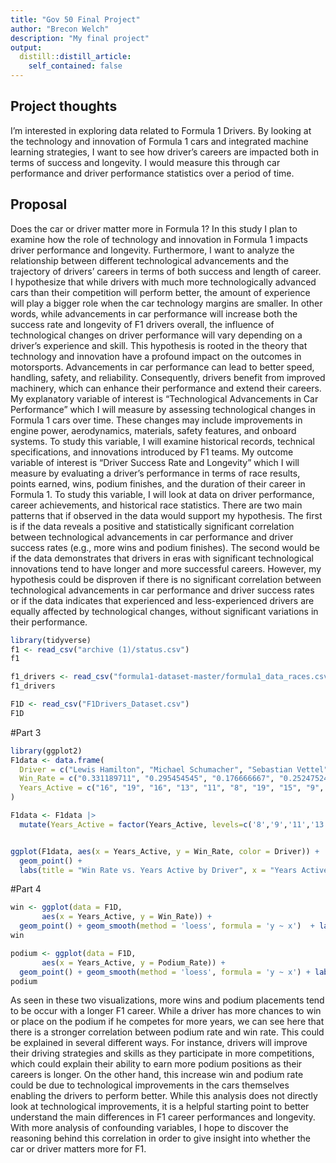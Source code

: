 ```yaml
---
title: "Gov 50 Final Project"
author: "Brecon Welch"
description: "My final project"
output:
  distill::distill_article:
    self_contained: false
---
```




## Project thoughts

I'm interested in exploring data related to Formula 1 Drivers. By looking at the technology and innovation of Formula 1 cars and integrated machine learning strategies, I want to see how driver's careers are impacted both in terms of success and longevity. I would measure this through car performance and driver performance statistics over a period of time. 


## Proposal
Does the car or driver matter more in Formula 1? In this study I plan to examine how the role of technology and innovation in Formula 1 impacts driver performance and longevity. Furthermore, I want to analyze the relationship between different technological advancements and the trajectory of drivers' careers in terms of both success and length of career. I hypothesize that while drivers with much more technologically advanced cars than their competition will perform better, the amount of experience will play a bigger role when the car technology margins are smaller. In other words, while advancements in car performance will increase both the success rate and longevity of F1 drivers overall, the influence of technological changes on driver performance will vary depending on a driver's experience and skill. This hypothesis is rooted in the theory that technology and innovation have a profound impact on the outcomes in motorsports. Advancements in car performance can lead to better speed, handling, safety, and reliability. Consequently, drivers benefit from improved machinery, which can enhance their performance and extend their careers. My explanatory variable of interest is "Technological Advancements in Car Performance" which I will measure by assessing technological changes in Formula 1 cars over time. These changes may include improvements in engine power, aerodynamics, materials, safety features, and onboard systems. To study this variable, I will examine historical records, technical specifications, and innovations introduced by F1 teams. My outcome variable of interest is "Driver Success Rate and Longevity" which I will measure by evaluating a driver's performance in terms of race results, points earned, wins, podium finishes, and the duration of their career in Formula 1. To study this variable, I will look at data on driver performance, career achievements, and historical race statistics. There are two main patterns that if observed in the data would support my hypothesis. The first is if the data reveals a positive and statistically significant correlation between technological advancements in car performance and driver success rates (e.g., more wins and podium finishes). The second would be if the data demonstrates that drivers in eras with significant technological innovations tend to have longer and more successful careers. However, my hypothesis could be disproven if there is no significant correlation between technological advancements in car performance and driver success rates or if the data indicates that experienced and less-experienced drivers are equally affected by technological changes, without significant variations in their performance.

```r
library(tidyverse)
f1 <- read_csv("archive (1)/status.csv")
f1

f1_drivers <- read_csv("formula1-dataset-master/formula1_data_races.csv")
f1_drivers

F1D <- read_csv("F1Drivers_Dataset.csv")
F1D
```
#Part 3
```r
library(ggplot2)
F1data <- data.frame(
  Driver = c("Lewis Hamilton", "Michael Schumacher", "Sebastian Vettel", "Alain Prost", "Ayrton Senna", "Max Verstappen", "Fernando Alonso", "Nigel Mansell", "Jackie Stewart", "Niki Lauda"),
  Win_Rate = c("0.331189711", "0.295454545", "0.176666667", "0.252475248", "0.253086420", "0.219512195", "0.089136490", "0.162303665", "0.270000000", "0.141242938"),
  Years_Active = c("16", "19", "16", "13", "11", "8", "19", "15", "9", "13")
)

F1data <- F1data |> 
  mutate(Years_Active = factor(Years_Active, levels=c('8','9','11','13','15','16','19')))


ggplot(F1data, aes(x = Years_Active, y = Win_Rate, color = Driver)) +
  geom_point() +
  labs(title = "Win Rate vs. Years Active by Driver", x = "Years Active", y = "Win Rate")
```



#Part 4
```r
win <- ggplot(data = F1D,
       aes(x = Years_Active, y = Win_Rate)) +
  geom_point() + geom_smooth(method = 'loess', formula = 'y ~ x')  + labs(title = "Win Rate vs. Years Active", x = "Years Active", y = "Win Rate")
win

podium <- ggplot(data = F1D,
       aes(x = Years_Active, y = Podium_Rate)) +
  geom_point() + geom_smooth(method = 'loess', formula = 'y ~ x') + labs(title = "Podium Rate vs. Years Active", x = "Years Active", y = "Podium Rate")
podium

```

As seen in these two visualizations, more wins and podium placements tend to be occur with a longer F1 career. While a driver has more chances to win or place on the podium if he competes for more years, we can see here that there is a stronger correlation between podium rate and win rate. This could be explained in several different ways. For instance, drivers will improve their driving strategies and skills as they participate in more competitions, which could explain their ability to earn more podium positions as their careers is longer. On the other hand, this increase win and podium rate could be due to technological improvements in the cars themselves enabling the drivers to perform better. While this analysis does not directly look at technological improvements, it is a helpful starting point to better understand the main differences in F1 career performances and longevity. With more analysis of confounding variables, I hope to discover the reasoning behind this correlation in order to give insight into whether the car or driver matters more for F1. 



